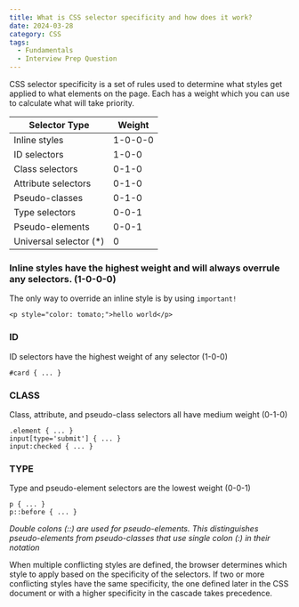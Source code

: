 ```yaml
---
title: What is CSS selector specificity and how does it work?
date: 2024-03-28
category: CSS
tags:
  - Fundamentals
  - Interview Prep Question
---
```


CSS selector specificity is a set of rules used to determine what styles get applied to what elements on the page. Each has a weight which you can use to calculate what will take priority.

| Selector Type             | Weight |
|---------------------------|--------|
| Inline styles             | 1-0-0-0|
| ID selectors              | 1-0-0  |
| Class selectors           | 0-1-0  |
| Attribute selectors       | 0-1-0  |
| Pseudo-classes            | 0-1-0  |
| Type selectors            | 0-0-1  |
| Pseudo-elements           | 0-0-1  |
| Universal selector (*)    | 0      |

### **Inline styles** have the highest weight and will always overrule any selectors. (1-0-0-0) 

The only way to override an inline style is by using `important!`

```html:html
<p style="color: tomato;">hello world</p>
```

### ID

ID selectors have the highest weight of any selector (1-0-0)

```css:css
#card { ... }
```

### CLASS

Class, attribute, and pseudo-class selectors all have medium weight (0-1-0)

```css:css
.element { ... }
input[type='submit'] { ... }
input:checked { ... }
```

### TYPE

Type and pseudo-element selectors are the lowest weight (0-0-1)

```css:css
p { ... }
p::before { ... }
```

_Double colons (::) are used for pseudo-elements. This distinguishes pseudo-elements from pseudo-classes that use single colon (:) in their notation_

When multiple conflicting styles are defined, the browser determines which style to apply based on the 
specificity of the selectors. If two or more conflicting styles have the same specificity, 
the one defined later in the CSS document or with a higher specificity in the cascade takes precedence.